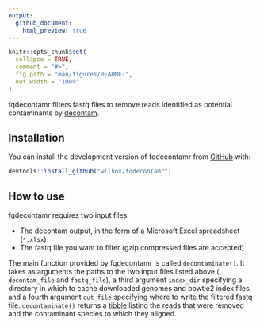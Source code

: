 ```yaml
---
output: 
  github_document:
    html_preview: true
---
```


```r
knitr::opts_chunk$set(
  collapse = TRUE,
  comment = "#>",
  fig.path = "man/figures/README-",
  out.width = "100%"
)
```

fqdecontamr filters fastq files to remove reads identified as potential
contaminants by [decontam](https://benjjneb.github.io/decontam/).

## Installation

You can install the development version of fqdecontamr from
[GitHub](https://github.com/wilkox/fqdecontamr) with:

``` r
devtools::install_github("wilkox/fqdecontamr")
```

## How to use

fqdecontamr requires two input files:

- The decontam output, in the form of a Microsoft Excel spreadsheet (`*.xlsx`)
- The fastq file you want to filter (gzip compressed files are accepted)

The main function provided by fqdecontamr is called `decontaminate()`. It takes
as arguments the paths to the two input files listed above ( `decontam_file`
and `fastq_file`), a third argument `index_dir` specifying a directory in which
to cache downloaded genomes and bowtie2 index files, and a fourth argument
`out_file` specifying where to write the filtered fastq file. `decontaminate()`
returns  a [tibble](https://tibble.tidyverse.org) listing the reads that were
removed and the contaminant species to which they aligned.
